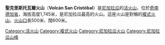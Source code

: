 {{Expand|time=2013-02-14T08:24:35+00:00 }}
{{noteTA
|1=zh:聖克里斯托瓦爾; zh-tw:聖克里斯托巴;
}}
{{Infobox mountain
| Name             = 聖克里斯托瓦爾火山
| Photo            = VolcanSanCristobal1.jpg
| Photo size       = 
| Caption          = 
| pushpin_map            = Nicaragua
| pushpin_label_position = <!-- the position of the pushpin label: left, right, top, bottom, none -->
| pushpin_map_caption    = 聖克里斯托瓦爾火山的位置
| pushpin_mapsize        =
| coordinates_ref        = 
| latd=12 |latm=42 |lats= |latNS=N
| longd=87 |longm=0 |longs= |longEW=W
| Elevation        = 1,745米
| Location         = {{NCA}}
| Range            = 
| Prominence       = 
| Parent peak      = 
| Coordinates      = 
| Topographic map  = 
| Type             = [[複式火山|複式火山]]
| Volcanic_Arc/Belt= 
| Age              = 
| Last eruption    = 2009年
| First ascent     = 
| Easiest route    = 
| Grid_ref_UK      = 
| Grid_ref_Ireland = 
| Listing          = 
| Translation      = 
| Language         = 
| Pronunciation    = 
}}

'''聖克里斯托瓦爾火山'''（'''Volcán San Cristóbal'''）是[[尼加拉瓜|尼加拉瓜]]的[[活火山|活火山]]，位於[[奇南德加省|奇南德加省]]，海拔高度1,745米，是尼加拉瓜最高的火山。這座火山是對稱的[[複式火山|複式火山]]，[[火山口|火山口]]長500米、闊600米。

{{geo-stub}}
{{Central American volcanoes}}
{{DEFAULTSORT:San Cristóbal}}
[[Category:活火山|Category:活火山]]
[[Category:複式火山|Category:複式火山]]
[[Category:尼加拉瓜火山|Category:尼加拉瓜火山]]
[[Category:尼加拉瓜山峰|Category:尼加拉瓜山峰]]